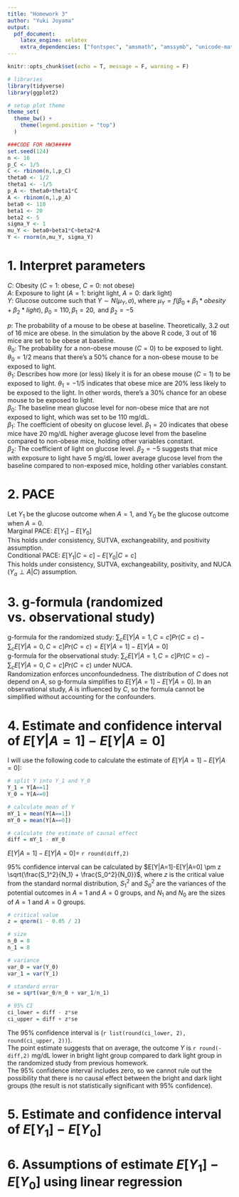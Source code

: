 ```yaml
---
title: "Homework 3"
author: "Yuki Joyama"
output: 
  pdf_document:
    latex_engine: xelatex
    extra_dependencies: ["fontspec", "amsmath", "amssymb", "unicode-math"]
---
```


```r
knitr::opts_chunk$set(echo = T, message = F, warning = F)
```

```r
# libraries
library(tidyverse)
library(ggplot2)

# setup plot theme
theme_set(
  theme_bw() +
    theme(legend.position = "top")
  )

###CODE FOR HW3#####
set.seed(124)
n <- 16
p_C <- 1/5
C <- rbinom(n,1,p_C)
theta0 <- 1/2
theta1 <- -1/5
p_A <- theta0+theta1*C
A <- rbinom(n,1,p_A)
beta0 <- 110
beta1 <- 20
beta2 <- 5
sigma_Y <- 1
mu_Y <- beta0+beta1*C+beta2*A
Y <- rnorm(n,mu_Y, sigma_Y)
```


# 1. Interpret parameters
$C$: Obesity ($C=1$: obese, $C=0$: not obese)    
$A$: Exposure to light ($A=1$: bright light, $A=0$: dark light)  
$Y$: Glucose outcome such that $Y\sim N(\mu_Y, \sigma)$, where $\mu_Y= f(\beta_0+\beta_1*obesity+\beta_2*light)$, $\beta_0=110, \beta_1=20, \text{ and } \beta_2=-5$   
  
$p$: The probability of a mouse to be obese at baseline. Theoretically, 3.2 out of 16 mice are obese. In the simulation by the above R code, 3 out of 16 mice are set to be obese at baseline.  
$\theta_0$: The probability for a non-obese mouse ($C=0$) to be exposed to light. $\theta_0=1/2$ means that there's a 50% chance for a non-obese mouse to be exposed to light.   
$\theta_1$: Describes how more (or less) likely it is for an obese mouse ($C=1$) to be exposed to light. $\theta_1=-1/5$ indicates that obese mice are 20% less likely to be exposed to the light. In other words, there's a 30% chance for an obese mouse to be exposed to light.     
$\beta_0$: The baseline mean glucose level for non-obese mice that are not exposed to light, which was set to be 110 mg/dL.   
$\beta_1$: The coefficient of obesity on glucose level. $\beta_1=20$ indicates that obese mice have 20 mg/dL higher average glucose level from the baseline compared to non-obese mice, holding other variables constant.       
$\beta_2$: The coefficient of light on glucose level. $\beta_2=-5$ suggests that mice with exposure to light have 5 mg/dL lower average glucose level from the baseline compared to non-exposed mice, holding other variables constant. 

# 2. PACE
Let $Y_1$ be the glucose outcome when $A=1$, and $Y_0$ be the glucose outcome when $A=0$.  
Marginal PACE: $E[Y_1]-E[Y_0]$  
This holds under consistency, SUTVA, exchangeability, and positivity assumption.  
Conditional PACE: $E[Y_1|C=c]-E[Y_0|C=c]$  
This holds under consistency, SUTVA, exchangeability, positivity, and NUCA ($Y_a\perp A|C$) assumption.

# 3. g-formula (randomized vs. observational study)
g-formula for the randomized study:  $\sum_c E[Y | A = 1, C = c] Pr(C = c) - \sum_c E[Y | A = 0, C = c] Pr(C = c)=E[Y|A=1]-E[Y|A=0]$  
g-formula for the observational study: $\sum_c E[Y |A=1, C = c] Pr(C = c)-\sum_c E[Y |A=0, C = c] Pr(C = c)$ under NUCA.  
Randomization enforces unconfoundedness. The distribution of $C$ does not depend on $A$, so g-formula simplifies to $E[Y|A=1]-E[Y|A=0]$. In an observational study, $A$ is influenced by $C$, so the formula cannot be simplified without accounting for the confounders.   

# 4. Estimate and confidence interval of $E[Y|A=1]-E[Y|A=0]$
I will use the following code to calculate the estimate of $E[Y|A=1]-E[Y|A=0]$:
```r
# split Y into Y_1 and Y_0
Y_1 = Y[A==1]
Y_0 = Y[A==0]

# calculate mean of Y
mY_1 = mean(Y[A==1])
mY_0 = mean(Y[A==0])

# calculate the estimate of causal effect
diff = mY_1 - mY_0
```

$E[Y|A=1]-E[Y|A=0]=$ `r round(diff,2)`

95% confidence interval can be calculated by $E[Y|A=1]-E[Y|A=0] \pm z \sqrt{\frac{S_1^2}{N_1} + \frac{S_0^2}{N_0}}$, where $z$ is the critical value from the standard normal distribution, $S_1^2$ and $S_0^2$ are the variances of the potential outcomes in $A=1$ and $A=0$ groups, and $N_1$ and $N_0$ are the sizes of $A=1$ and $A=0$ groups.
```r
# critical value
z = qnorm(1 - 0.05 / 2)

# size
n_0 = 8
n_1 = 8

# variance
var_0 = var(Y_0)
var_1 = var(Y_1)

# standard error
se = sqrt(var_0/n_0 + var_1/n_1)

# 95% CI
ci_lower = diff - z*se
ci_upper = diff + z*se
```

The 95% confidence interval is (`r list(round(ci_lower, 2), round(ci_upper, 2))`).  
The point estimate suggests that on average, the outcome $Y$ is `r round(-diff,2)` mg/dL lower in bright light group compared to dark light group in the randomized study from previous homework.  
The 95% confidence interval includes zero, so we cannot rule out the possibility that there is no causal effect between the bright and dark light groups (the result is not statistically significant with 95% confidence).

# 5. Estimate and confidence interval of $E[Y_1]-E[Y_0]$



# 6. Assumptions of estimate $E[Y_1]−E[Y_0]$ using linear regression



